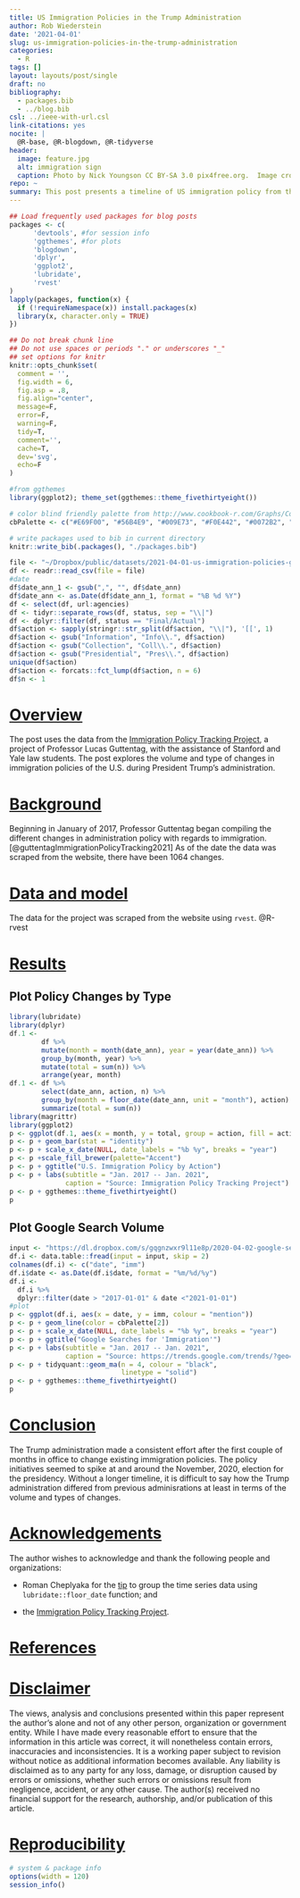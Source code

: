 ```yaml
---
title: US Immigration Policies in the Trump Administration
author: Rob Wiederstein
date: '2021-04-01'
slug: us-immigration-policies-in-the-trump-administration
categories:
  - R
tags: []
layout: layouts/post/single
draft: no
bibliography:
  - packages.bib
  - ../blog.bib
csl: ../ieee-with-url.csl
link-citations: yes
nocite: |
  @R-base, @R-blogdown, @R-tidyverse
header:
  image: feature.jpg
  alt: immigration sign
  caption: Photo by Nick Youngson CC BY-SA 3.0 pix4free.org.  Image cropped and rescaled from original.
repo: ~
summary: This post presents a timeline of US immigration policy from the Immigration Policy Tracking Project and Professor Lucas Guttentag.
---
```



```r
## Load frequently used packages for blog posts
packages <- c(
      'devtools', #for session info
      'ggthemes', #for plots
      'blogdown',
      'dplyr',
      'ggplot2',
      'lubridate',
      'rvest'
)
lapply(packages, function(x) {
  if (!requireNamespace(x)) install.packages(x)
  library(x, character.only = TRUE)
})
```

```r
## Do not break chunk line
## Do not use spaces or periods "." or underscores "_"
## set options for knitr
knitr::opts_chunk$set(
  comment = '',
  fig.width = 6,
  fig.asp = .8,
  fig.align="center",
  message=F,
  error=F,
  warning=F,
  tidy=T,
  comment='',
  cache=T,
  dev='svg',
  echo=F
)
```

```r
#from ggthemes
library(ggplot2); theme_set(ggthemes::theme_fivethirtyeight())
```

```r
# color blind friendly palette from http://www.cookbook-r.com/Graphs/Colors_(ggplot2)/
cbPalette <- c("#E69F00", "#56B4E9", "#009E73", "#F0E442", "#0072B2", "#D55E00", "#CC79A7", "#000000")
```

```r
# write packages used to bib in current directory
knitr::write_bib(.packages(), "./packages.bib")
```

```r
file <- "~/Dropbox/public/datasets/2021-04-01-us-immigration-policies-guttentag.csv"
df <- readr::read_csv(file = file)
#date
df$date_ann_1 <- gsub(",", "", df$date_ann)
df$date_ann <- as.Date(df$date_ann_1, format = "%B %d %Y")
df <- select(df, url:agencies)
df <- tidyr::separate_rows(df, status, sep = "\\|")
df <- dplyr::filter(df, status == "Final/Actual")
df$action <- sapply(stringr::str_split(df$action, "\\|"), '[[', 1)
df$action <- gsub("Information", "Info\\.", df$action)
df$action <- gsub("Collection", "Coll\\.", df$action)
df$action <- gsub("Presidential", "Pres\\.", df$action)
unique(df$action)
df$action <- forcats::fct_lump(df$action, n = 6)
df$n <- 1
```

# [Overview](#overview)

The post uses the data from the [Immigration Policy Tracking Project](https://immpolicytracking.org/home/), a project of Professor Lucas Guttentag, with the assistance of Stanford and Yale law students. The post explores the volume and type of changes in immigration policies of the U.S. during President Trump's administration.

# [Background](#background)

Beginning in January of 2017, Professor Guttentag began compiling the different changes in administration policy with regards to immigration.[@guttentagImmigrationPolicyTracking2021]  As of the date the data was scraped from the website, there have been 1064 changes. 

# [Data and model](#data)

The data for the project was scraped from the website using `rvest`. @R-rvest

# [Results](#results)

## Plot Policy Changes by Type

```r
library(lubridate)
library(dplyr)
df.1 <-
        df %>%
        mutate(month = month(date_ann), year = year(date_ann)) %>%
        group_by(month, year) %>%
        mutate(total = sum(n)) %>%
        arrange(year, month)
df.1 <- df %>% 
        select(date_ann, action, n) %>%
        group_by(month = floor_date(date_ann, unit = "month"), action) %>%
        summarize(total = sum(n))
library(magrittr)
library(ggplot2)
p <- ggplot(df.1, aes(x = month, y = total, group = action, fill = action))
p <- p + geom_bar(stat = "identity")
p <- p + scale_x_date(NULL, date_labels = "%b %y", breaks = "year")
p <- p +scale_fill_brewer(palette="Accent")
p <- p + ggtitle("U.S. Immigration Policy by Action")
p <- p + labs(subtitle = "Jan. 2017 -- Jan. 2021",
              caption = "Source: Immigration Policy Tracking Project")
p <- p + ggthemes::theme_fivethirtyeight()
p
```

## Plot Google Search Volume

```r
input <- "https://dl.dropbox.com/s/gqgnzwxr9l11e8p/2020-04-02-google-search-immigration.csv?dl=0"
df.i <- data.table::fread(input = input, skip = 2)
colnames(df.i) <- c("date", "imm")
df.i$date <- as.Date(df.i$date, format = "%m/%d/%y")
df.i <-
  df.i %>%
  dplyr::filter(date > "2017-01-01" & date <"2021-01-01")
#plot
p <- ggplot(df.i, aes(x = date, y = imm, colour = "mention"))
p <- p + geom_line(color = cbPalette[2])
p <- p + scale_x_date(NULL, date_labels = "%b %y", breaks = "year")
p <- p + ggtitle("Google Searches for 'Immigration'")
p <- p + labs(subtitle = "Jan. 2017 -- Jan. 2021",
              caption = "Source: https://trends.google.com/trends/?geo=US")
p <- p + tidyquant::geom_ma(n = 4, colour = "black",
                            linetype = "solid")
p <- p + ggthemes::theme_fivethirtyeight()
p
```



# [Conclusion](#conclusion)

The Trump administration made a consistent effort after the first couple of months in office to change existing immigration policies.  The policy initiatives seemed to spike at and around the November, 2020, election for the presidency.  Without a longer timeline, it is difficult to say how the Trump administration differed from previous adminisrations at least in terms of the volume and types of changes.

# [Acknowledgements](#acknowledge)

The author wishes to acknowledge and thank the following people and organizations:

-  Roman Cheplyaka for the [tip](https://ro-che.info/articles/2017-02-22-group_by_month_r) to group the time series data using `lubridate::floor_date` function; and

-  the [Immigration Policy Tracking Project](https://immpolicytracking.org/home/).

# [References](#reference)

<div id="refs"></div>

# [Disclaimer](#disclaimer)

The views, analysis and conclusions presented within this paper represent the author’s alone and not of any other person, organization or government entity. While I have made every reasonable effort to ensure that the information in this article was correct, it will nonetheless contain errors, inaccuracies and inconsistencies. It is a working paper subject to revision without notice as additional information becomes available. Any liability is disclaimed as to any party for any loss, damage, or disruption caused by errors or omissions, whether such errors or omissions result from negligence, accident, or any other cause. The author(s) received no financial support for the research, authorship, and/or publication of this article.

# [Reproducibility](#reproduce)

```r
# system & package info
options(width = 120)
session_info()
```
